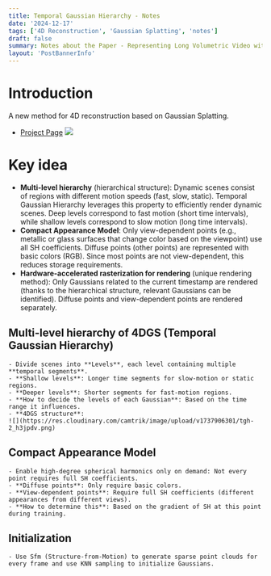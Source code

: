 ```yaml
---
title: Temporal Gaussian Hierarchy - Notes
date: '2024-12-17'
tags: ['4D Reconstruction', 'Gaussian Splatting', 'notes']
draft: false
summary: Notes about the Paper - Representing Long Volumetric Video with Temporal Gaussian Hierarchy
layout: 'PostBannerInfo'
---
```


# Introduction

A new method for 4D reconstruction based on Gaussian Splatting.

- [Project Page](https://zju3dv.github.io/longvolcap/)
  ![](https://res.cloudinary.com/camtrik/image/upload/v1737906302/tgh-1_t2txob.png)

# Key idea

- **Multi-level hierarchy** (hierarchical structure): Dynamic scenes consist of regions with different motion speeds (fast, slow, static). Temporal Gaussian Hierarchy leverages this property to efficiently render dynamic scenes. Deep levels correspond to fast motion (short time intervals), while shallow levels correspond to slow motion (long time intervals).
- **Compact Appearance Model**: Only view-dependent points (e.g., metallic or glass surfaces that change color based on the viewpoint) use all SH coefficients. Diffuse points (other points) are represented with basic colors (RGB). Since most points are not view-dependent, this reduces storage requirements.
- **Hardware-accelerated rasterization for rendering** (unique rendering method): Only Gaussians related to the current timestamp are rendered (thanks to the hierarchical structure, relevant Gaussians can be identified). Diffuse points and view-dependent points are rendered separately.

## Multi-level hierarchy of 4DGS (Temporal Gaussian Hierarchy)

    - Divide scenes into **Levels**, each level containing multiple **temporal segments**.
    - **Shallow levels**: Longer time segments for slow-motion or static regions.
    - **Deeper levels**: Shorter segments for fast-motion regions.
    - **How to decide the levels of each Gaussian**: Based on the time range it influences.
    - **4DGS structure**:
    ![](https://res.cloudinary.com/camtrik/image/upload/v1737906301/tgh-2_h3jpdv.png)

## Compact Appearance Model

    - Enable high-degree spherical harmonics only on demand: Not every point requires full SH coefficients.
    - **Diffuse points**: Only require basic colors.
    - **View-dependent points**: Require full SH coefficients (different appearances from different views).
    - **How to determine this**: Based on the gradient of SH at this point during training.

## Initialization

    - Use Sfm (Structure-from-Motion) to generate sparse point clouds for every frame and use KNN sampling to initialize Gaussians.
